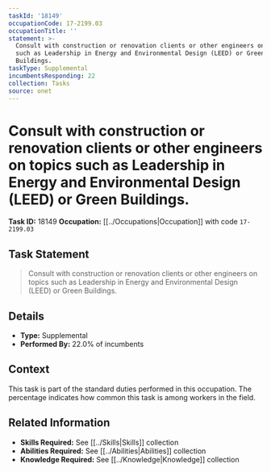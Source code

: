 ```yaml
---
taskId: '18149'
occupationCode: 17-2199.03
occupationTitle: ''
statement: >-
  Consult with construction or renovation clients or other engineers on topics
  such as Leadership in Energy and Environmental Design (LEED) or Green
  Buildings.
taskType: Supplemental
incumbentsResponding: 22
collection: Tasks
source: onet
---
```

# Consult with construction or renovation clients or other engineers on topics such as Leadership in Energy and Environmental Design (LEED) or Green Buildings.

**Task ID:** 18149
**Occupation:** [[../Occupations|Occupation]] with code `17-2199.03`

## Task Statement

> Consult with construction or renovation clients or other engineers on topics such as Leadership in Energy and Environmental Design (LEED) or Green Buildings.

## Details

- **Type:** Supplemental
- **Performed By:** 22.0% of incumbents

## Context

This task is part of the standard duties performed in this occupation. The percentage indicates how common this task is among workers in the field.

## Related Information

- **Skills Required:** See [[../Skills|Skills]] collection
- **Abilities Required:** See [[../Abilities|Abilities]] collection
- **Knowledge Required:** See [[../Knowledge|Knowledge]] collection

